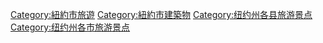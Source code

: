 [[Category:紐約市旅遊|Category:紐約市旅遊]]
[[Category:紐約市建築物|Category:紐約市建築物]]
[[Category:纽约州各县旅游景点|Category:纽约州各县旅游景点]]
[[Category:纽约州各市旅游景点|Category:纽约州各市旅游景点]]